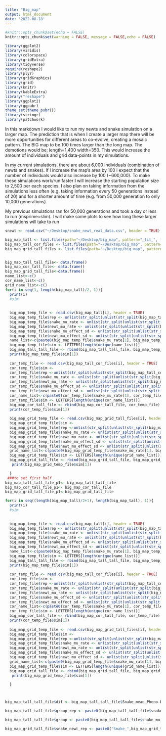 ```yaml
---
title: "Big_map"
output: html_document
date: '2022-08-18'
---
```


```r
#knitr::opts_chunk$set(echo = FALSE)
knitr::opts_chunk$set(warning = FALSE, message = FALSE,echo = FALSE) 

library(ggplot2)
library(viridis)
library(colorspace)
library(gridExtra)
library(tidyverse)
require(reshape2)
library(plyr)
library(gridGraphics)
library(grid)
library(knitr)
library(kableExtra)
library("reshape")
library(ggplot2)
library(ggpubr)
theme_set(theme_pubr())
library(stringr)
library(patchwork)
```

In this markdown I would like to run my newts and snake simulation on a larger map. The prediction that is when I create a larger map there will be more opportunities for different areas to co-evolve, creating a mosaic pattern. The BIG map to be 100 times larger than the long map. The demotions would be; length=1,400 width=350. This would increase the amount of individuals and grid data-points in my simulations. 

In my current simulations, there are about 6,000 individuals (combination of newts and snakes). If I increase the map's area by 100 I expect that the number of individuals would also increase by 100 (~600,000). To make these simulations work/run faster I will increase the starting population size to 2,500 per each species. I also plan on taking information from the simulations less often (e.g. taking information every 50 generations instead of 20) and for a shorter amount of time (e.g. from 50,000 generation to only 10,000 generations). 

My previous simulations ran for 50,000 generations and took a day or less to run (msprime+slim). I will make some plots to see how long these larger simulations will take to run  






```r

snewt <- read.csv("~/Desktop/snake_newt_real_data.csv", header = TRUE)

big_map_tall <- list.files(path="~/Desktop/big_map", pattern="_lit_", full.names=TRUE, recursive=FALSE)
big_map_tall_cor_files <- list.files(path="~/Desktop/big_map", pattern="_cor_", full.names=TRUE, recursive=FALSE)
big_map_grid_tall_files <- list.files(path="~/Desktop/big_map", pattern="_grid_", full.names=TRUE, recursive=FALSE)


big_map_tall_tall_file<- data.frame()
big_map_cor_tall_file<- data.frame()
big_map_grid_tall_file<-data.frame()
name_list<-c()
cor_name_list<-c()
grid_name_list<-c()
for(i in seq(1, length(big_map_tall)/2, 1)){
  print(i)
  #sim
 
  
  big_map_temp_file <- read.csv(big_map_tall[i], header = TRUE)
  big_map_temp_file$rep <- unlist(str_split(unlist(str_split(big_map_tall[i],"rep_"))[3], "_"))[1]
  big_map_temp_file$snake_mu_rate <- unlist(str_split(unlist(str_split(big_map_tall[i],"snake_mu_rate_"))[2], "_"))[1]
  big_map_temp_file$newt_mu_rate <- unlist(str_split(unlist(str_split(big_map_tall[i],"newt_mu_rate_"))[2], "_"))[1]
  big_map_temp_file$snake_mu_effect_sd <- unlist(str_split(unlist(str_split(big_map_tall[i],"snake_mu_effect_sd_"))[2], "_"))[1]
  big_map_temp_file$newt_mu_effect_sd <- unlist(str_split(unlist(str_split(big_map_tall[i],"newt_mu_effect_sd_"))[2], "_"))[1]
  name_list<-c(paste0(big_map_temp_file$snake_mu_rate[1], big_map_temp_file$newt_mu_rate[1], big_map_temp_file$snake_mu_effect_sd[1], big_map_temp_file$newt_mu_effect_sd[1]),name_list)
  big_map_temp_file$sim <- LETTERS[length(unique(name_list))]
  big_map_tall_tall_file <- rbind(big_map_tall_tall_file, big_map_temp_file)
  print(big_map_temp_file$sim[1])
  
  cor_temp_file <- read.csv(big_map_tall_cor_files[i], header = TRUE)
  cor_temp_file$sim <-
  cor_temp_file$rep <-unlist(str_split(unlist(str_split(big_map_tall_cor_files[i],"rep_"))[3], "_"))[1]
  cor_temp_file$snake_mu_rate <- unlist(str_split(unlist(str_split(big_map_tall_cor_files[i],"snake_mu_rate_"))[2], "_"))[1]
  cor_temp_file$newt_mu_rate <- unlist(str_split(unlist(str_split(big_map_tall_cor_files[i],"newt_mu_rate_"))[2], "_"))[1]
  cor_temp_file$snake_mu_effect_sd <- unlist(str_split(unlist(str_split(big_map_tall_cor_files[i],"snake_mu_effect_sd_"))[2], "_"))[1]
  cor_temp_file$newt_mu_effect_sd <- unlist(str_split(unlist(str_split(big_map_tall_cor_files[i],"newt_mu_effect_sd_"))[2], "_"))[1]
  cor_name_list<-c(paste0(cor_temp_file$snake_mu_rate[1], cor_temp_file$newt_mu_rate[1], cor_temp_file$snake_mu_effect_sd[1], cor_temp_file$newt_mu_effect_sd[1]),cor_name_list)
  cor_temp_file$sim <- LETTERS[length(unique(cor_name_list))]
  big_map_cor_tall_file <- rbind(big_map_cor_tall_file, cor_temp_file)
  print(cor_temp_file$sim[1])
  
  big_map_grid_temp_file <- read.csv(big_map_grid_tall_files[i], header = TRUE)
  big_map_grid_temp_file$sim <-
  big_map_grid_temp_file$rep <-unlist(str_split(unlist(str_split(big_map_grid_tall_files[i],"rep_"))[3], "_"))[1]
  big_map_grid_temp_file$snake_mu_rate <- unlist(str_split(unlist(str_split(big_map_grid_tall_files[i],"snake_mu_rate_"))[2], "_"))[1]
  big_map_grid_temp_file$newt_mu_rate <- unlist(str_split(unlist(str_split(big_map_grid_tall_files[i],"newt_mu_rate_"))[2], "_"))[1]
  big_map_grid_temp_file$snake_mu_effect_sd <- unlist(str_split(unlist(str_split(big_map_grid_tall_files[i],"snake_mu_effect_sd_"))[2], "_"))[1]
  big_map_grid_temp_file$newt_mu_effect_sd <- unlist(str_split(unlist(str_split(big_map_grid_tall_files[i],"newt_mu_effect_sd_"))[2], "_"))[1]
  grid_name_list<-c(paste0(big_map_grid_temp_file$snake_mu_rate[1], big_map_grid_temp_file$newt_mu_rate[1], big_map_grid_temp_file$snake_mu_effect_sd[1], big_map_grid_temp_file$newt_mu_effect_sd[1]),grid_name_list)
  big_map_grid_temp_file$sim <- LETTERS[length(unique(grid_name_list))]
  big_map_grid_tall_file <- rbind(big_map_grid_tall_file, big_map_grid_temp_file)
   print(big_map_grid_temp_file$sim[1])

  }
 ###to set first half 
big_map_tall_tall_file_p1<- big_map_tall_tall_file
big_map_cor_tall_file_p1<- big_map_cor_tall_file
big_map_grid_tall_file_p1<-big_map_grid_tall_file

for(i in seq((length(big_map_tall)/2+1), length(big_map_tall), 1)){
  print(i)
  #sim
 
  
  big_map_temp_file <- read.csv(big_map_tall[i], header = TRUE)
  big_map_temp_file$rep <- unlist(str_split(unlist(str_split(big_map_tall[i],"rep_"))[3], "_"))[1]
  big_map_temp_file$snake_mu_rate <- unlist(str_split(unlist(str_split(big_map_tall[i],"snake_mu_rate_"))[2], "_"))[1]
  big_map_temp_file$newt_mu_rate <- unlist(str_split(unlist(str_split(big_map_tall[i],"newt_mu_rate_"))[2], "_"))[1]
  big_map_temp_file$snake_mu_effect_sd <- unlist(str_split(unlist(str_split(big_map_tall[i],"snake_mu_effect_sd_"))[2], "_"))[1]
  big_map_temp_file$newt_mu_effect_sd <- unlist(str_split(unlist(str_split(big_map_tall[i],"newt_mu_effect_sd_"))[2], "_"))[1]
  name_list<-c(paste0(big_map_temp_file$snake_mu_rate[1], big_map_temp_file$newt_mu_rate[1], big_map_temp_file$snake_mu_effect_sd[1], big_map_temp_file$newt_mu_effect_sd[1]),name_list)
  big_map_temp_file$sim <- LETTERS[length(unique(name_list))]
  big_map_tall_tall_file <- rbind(big_map_tall_tall_file, big_map_temp_file)
  print(big_map_temp_file$sim[1])
  
  cor_temp_file <- read.csv(big_map_tall_cor_files[i], header = TRUE)
  cor_temp_file$sim <-
  cor_temp_file$rep <-unlist(str_split(unlist(str_split(big_map_tall_cor_files[i],"rep_"))[3], "_"))[1]
  cor_temp_file$snake_mu_rate <- unlist(str_split(unlist(str_split(big_map_tall_cor_files[i],"snake_mu_rate_"))[2], "_"))[1]
  cor_temp_file$newt_mu_rate <- unlist(str_split(unlist(str_split(big_map_tall_cor_files[i],"newt_mu_rate_"))[2], "_"))[1]
  cor_temp_file$snake_mu_effect_sd <- unlist(str_split(unlist(str_split(big_map_tall_cor_files[i],"snake_mu_effect_sd_"))[2], "_"))[1]
  cor_temp_file$newt_mu_effect_sd <- unlist(str_split(unlist(str_split(big_map_tall_cor_files[i],"newt_mu_effect_sd_"))[2], "_"))[1]
  cor_name_list<-c(paste0(cor_temp_file$snake_mu_rate[1], cor_temp_file$newt_mu_rate[1], cor_temp_file$snake_mu_effect_sd[1], cor_temp_file$newt_mu_effect_sd[1]),cor_name_list)
  cor_temp_file$sim <- LETTERS[length(unique(cor_name_list))]
  big_map_cor_tall_file <- rbind(big_map_cor_tall_file, cor_temp_file)
  print(cor_temp_file$sim[1])
  
  big_map_grid_temp_file <- read.csv(big_map_grid_tall_files[i], header = TRUE)
  big_map_grid_temp_file$sim <-
  big_map_grid_temp_file$rep <-unlist(str_split(unlist(str_split(big_map_grid_tall_files[i],"rep_"))[3], "_"))[1]
  big_map_grid_temp_file$snake_mu_rate <- unlist(str_split(unlist(str_split(big_map_grid_tall_files[i],"snake_mu_rate_"))[2], "_"))[1]
  big_map_grid_temp_file$newt_mu_rate <- unlist(str_split(unlist(str_split(big_map_grid_tall_files[i],"newt_mu_rate_"))[2], "_"))[1]
  big_map_grid_temp_file$snake_mu_effect_sd <- unlist(str_split(unlist(str_split(big_map_grid_tall_files[i],"snake_mu_effect_sd_"))[2], "_"))[1]
  big_map_grid_temp_file$newt_mu_effect_sd <- unlist(str_split(unlist(str_split(big_map_grid_tall_files[i],"newt_mu_effect_sd_"))[2], "_"))[1]
  grid_name_list<-c(paste0(big_map_grid_temp_file$snake_mu_rate[1], big_map_grid_temp_file$newt_mu_rate[1], big_map_grid_temp_file$snake_mu_effect_sd[1], big_map_grid_temp_file$newt_mu_effect_sd[1]),grid_name_list)
  big_map_grid_temp_file$sim <- LETTERS[length(unique(grid_name_list))]
  big_map_grid_tall_file <- rbind(big_map_grid_tall_file, big_map_grid_temp_file)
   print(big_map_grid_temp_file$sim[1])

  }



big_map_tall_tall_file$dif <- big_map_tall_tall_file$Snake_mean_Pheno-big_map_tall_tall_file$Newt_mean_Pheno

big_map_tall_tall_file$group_rep <- paste0(big_map_tall_tall_file$snake_mu_rate, "_", big_map_tall_tall_file$snake_mu_effect_sd,"_",big_map_tall_tall_file$newt_mu_rate, "_", big_map_tall_tall_file$newt_mu_effect_sd, "_", big_map_tall_tall_file$rep)

big_map_tall_tall_file$group <- paste0(big_map_tall_tall_file$snake_mu_rate, "_", big_map_tall_tall_file$snake_mu_effect_sd,"_",big_map_tall_tall_file$newt_mu_rate, "_", big_map_tall_tall_file$newt_mu_effect_sd)

big_map_grid_tall_file$snake_newt_rep <- paste0("Snake_",big_map_grid_tall_file$snake_mu_rate, "_", big_map_grid_tall_file$snake_mu_effect_sd, "_Newt_",big_map_grid_tall_file$newt_mu_rate, "_", big_map_grid_tall_file$newt_mu_effect_sd, "_", big_map_grid_tall_file$rep)

```












